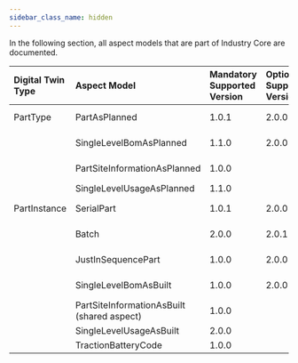 ```yaml
---
sidebar_class_name: hidden
---
```


<!--
This work is licensed under the CC-BY-4.0 (https://creativecommons.org/licenses/by/4.0/legalcode).

- SPDX-License-Identifier: CC-BY-4.0
- SPDX-FileCopyrightText: 2023 BASF SE
- SPDX-FileCopyrightText: 2023 Bayerische Motoren Werke Aktiengesellschaft (BMW AG)
- SPDX-FileCopyrightText: 2023 Fraunhofer-Gesellschaft zur Foerderung der angewandten Forschung e.V. (represented by Fraunhofer ISST & Fraunhofer IML)
- SPDX-FileCopyrightText: 2023 German Edge Cloud GmbH & Co. KG
- SPDX-FileCopyrightText: 2023 Mercedes Benz AG
- SPDX-FileCopyrightText: 2023 Robert Bosch Manufacturing Solutions GmbH
- SPDX-FileCopyrightText: 2023 SAP SE
- SPDX-FileCopyrightText: 2023 Siemens AG
- SPDX-FileCopyrightText: 2023 T-Systems International GmbH
- SPDX-FileCopyrightText: 2023 ZF Friedrichshafen AG
- SPDX-FileCopyrightText: 2023 Contributors to the Eclipse Foundation
- Source URL: https://github.com/eclipse-tractusx/eclipse-tractusx.github.io/tree/main/docs-kits/kits/Industry%20Core%20Kit (latest version)
-->

In the following section, all aspect models that are part of Industry Core are documented. 

| Digital Twin Type | Aspect Model | Mandatory Supported Version | Optionally Supported Versions | KIT |
| :-- | :-- | :-- | :-- | :-- |
| PartType | PartAsPlanned | 1.0.1 | 2.0.0 | Industry Core |
| | SingleLevelBomAsPlanned | 1.1.0 | 2.0.0 | Industry Core |
| | PartSiteInformationAsPlanned | 1.0.0 | | Industry Core |
| | SingleLevelUsageAsPlanned | 1.1.0 | | Traceability |
| PartInstance | SerialPart | 1.0.1 | 2.0.0 | Industry Core |
| | Batch | 2.0.0 | 2.0.1 | Industry Core |
| | JustInSequencePart | 1.0.0 | 2.0.0 | Industry Core |
| | SingleLevelBomAsBuilt | 1.0.0 | 2.0.0 | Industry Core |
| | PartSiteInformationAsBuilt (shared aspect) | 1.0.0 | | Industry Core |
| | SingleLevelUsageAsBuilt | 2.0.0 | | Traceability |
| | TractionBatteryCode | 1.0.0 | | Traceability |
